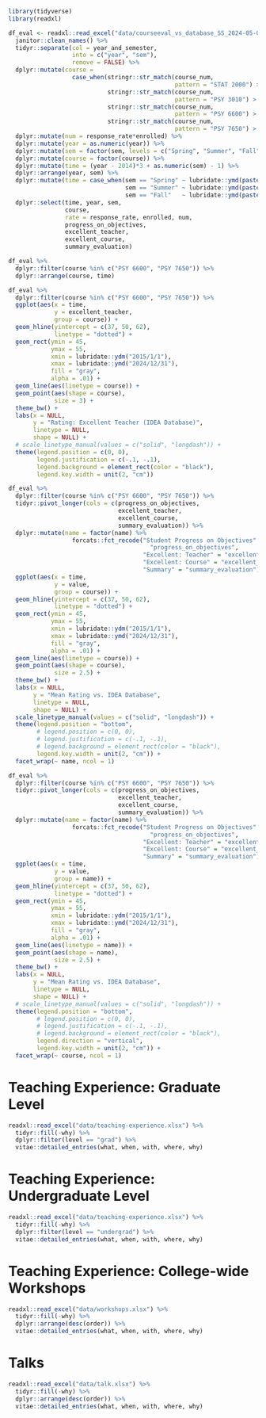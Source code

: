 
\clearpage

<!-- # Teaching: Course Evaluations -->

```{r, warning=FALSE, message=FALSE, error=FALSE}
library(tidyverse)
library(readxl)
```



```{r}
df_eval <- readxl::read_excel("data/courseeval_vs_database_SS_2024-05-03.xlsx") %>% 
  janitor::clean_names() %>% 
  tidyr::separate(col = year_and_semester, 
                  into = c("year", "sem"),
                  remove = FALSE) %>% 
  dplyr::mutate(course = 
                  case_when(stringr::str_match(course_num, 
                                               pattern = "STAT 2000") > 0 ~ "STAT 2000",
                            stringr::str_match(course_num, 
                                               pattern = "PSY 3010") > 0 ~ "PSY 3010",
                            stringr::str_match(course_num, 
                                               pattern = "PSY 6600") > 0 ~ "PSY 6600",
                            stringr::str_match(course_num, 
                                               pattern = "PSY 7650") > 0 ~ "PSY 7650")) %>% 
  dplyr::mutate(num = response_rate*enrolled) %>% 
  dplyr::mutate(year = as.numeric(year)) %>% 
  dplyr::mutate(sem = factor(sem, levels = c("Spring", "Summer", "Fall"))) %>% 
  dplyr::mutate(course = factor(course)) %>% 
  dplyr::mutate(time = (year - 2014)*3 + as.numeric(sem) - 1) %>% 
  dplyr::arrange(year, sem) %>% 
  dplyr::mutate(time = case_when(sem == "Spring" ~ lubridate::ymd(paste(year,  3, 1, sep = "/")),
                                 sem == "Summer" ~ lubridate::ymd(paste(year,  6, 15, sep = "/")),
                                 sem == "Fall"   ~ lubridate::ymd(paste(year, 10, 1, sep = "/")))) %>% 
  dplyr::select(time, year, sem, 
                course, 
                rate = response_rate, enrolled, num,
                progress_on_objectives,
                excellent_teacher,
                excellent_course,
                summary_evaluation)
```


```{r, include=FALSE}
df_eval %>% 
  dplyr::filter(course %in% c("PSY 6600", "PSY 7650")) %>% 
  dplyr::arrange(course, time)
```


```{r, include=FALSE}
df_eval %>% 
  dplyr::filter(course %in% c("PSY 6600", "PSY 7650")) %>%
  ggplot(aes(x = time,
             y = excellent_teacher,
             group = course)) +
  geom_hline(yintercept = c(37, 50, 62),
             linetype = "dotted") +
  geom_rect(ymin = 45,
            ymax = 55,
            xmin = lubridate::ydm("2015/1/1"),
            xmax = lubridate::ymd("2024/12/31"),
            fill = "gray",
            alpha = .01) +
  geom_line(aes(linetype = course)) +
  geom_point(aes(shape = course),
             size = 3) +
  theme_bw() +
  labs(x = NULL,
       y = "Rating: Excellent Teacher (IDEA Database)",
       linetype = NULL,
       shape = NULL) +
  # scale_linetype_manual(values = c("solid", "longdash")) +
  theme(legend.position = c(0, 0),
        legend.justification = c(-.1, -.1),
        legend.background = element_rect(color = "black"),
        legend.key.width = unit(2, "cm"))
```



```{r, fig.width=6, fig.height=7, eval=FALSE}
df_eval %>% 
  dplyr::filter(course %in% c("PSY 6600", "PSY 7650")) %>%
  tidyr::pivot_longer(cols = c(progress_on_objectives,
                               excellent_teacher,
                               excellent_course,
                               summary_evaluation)) %>% 
  dplyr::mutate(name = factor(name) %>% 
                  forcats::fct_recode("Student Progress on Objectives" =
                                        "progress_on_objectives",
                                      "Excellent: Teacher" = "excellent_teacher",
                                      "Excellent: Course" = "excellent_course",
                                      "Summary" = "summary_evaluation")) %>% 
  ggplot(aes(x = time,
             y = value,
             group = course)) +
  geom_hline(yintercept = c(37, 50, 62),
             linetype = "dotted") +
  geom_rect(ymin = 45,
            ymax = 55,
            xmin = lubridate::ydm("2015/1/1"),
            xmax = lubridate::ymd("2024/12/31"),
            fill = "gray",
            alpha = .01) +
  geom_line(aes(linetype = course)) +
  geom_point(aes(shape = course),
             size = 2.5) +
  theme_bw() +
  labs(x = NULL,
       y = "Mean Rating vs. IDEA Database",
       linetype = NULL,
       shape = NULL) +
  scale_linetype_manual(values = c("solid", "longdash")) +
  theme(legend.position = "bottom",
        # legend.position = c(0, 0),
        # legend.justification = c(-.1, -.1),
        # legend.background = element_rect(color = "black"),
        legend.key.width = unit(2, "cm")) +
  facet_wrap(~ name, ncol = 1)
```





```{r, fig.width=6, fig.height=7, eval=FALSE}
df_eval %>% 
  dplyr::filter(course %in% c("PSY 6600", "PSY 7650")) %>%
  tidyr::pivot_longer(cols = c(progress_on_objectives,
                               excellent_teacher,
                               excellent_course,
                               summary_evaluation)) %>% 
  dplyr::mutate(name = factor(name) %>% 
                  forcats::fct_recode("Student Progress on Objectives" =
                                        "progress_on_objectives",
                                      "Excellent: Teacher" = "excellent_teacher",
                                      "Excellent: Course" = "excellent_course",
                                      "Summary" = "summary_evaluation")) %>% 
  ggplot(aes(x = time,
             y = value,
             group = name)) +
  geom_hline(yintercept = c(37, 50, 62),
             linetype = "dotted") +
  geom_rect(ymin = 45,
            ymax = 55,
            xmin = lubridate::ydm("2015/1/1"),
            xmax = lubridate::ymd("2024/12/31"),
            fill = "gray",
            alpha = .01) +
  geom_line(aes(linetype = name)) +
  geom_point(aes(shape = name),
             size = 2.5) +
  theme_bw() +
  labs(x = NULL,
       y = "Mean Rating vs. IDEA Database",
       linetype = NULL,
       shape = NULL) +
  # scale_linetype_manual(values = c("solid", "longdash")) +
  theme(legend.position = "bottom",
        # legend.position = c(0, 0),
        # legend.justification = c(-.1, -.1),
        # legend.background = element_rect(color = "black"),
        legend.direction = "vertical",
        legend.key.width = unit(2, "cm")) +
  facet_wrap(~ course, ncol = 1)
```


# Teaching Experience: Graduate Level

```{r grad-teaching-experience}
readxl::read_excel("data/teaching-experience.xlsx") %>%
  tidyr::fill(-why) %>%
  dplyr::filter(level == "grad") %>% 
  vitae::detailed_entries(what, when, with, where, why)
```

\clearpage

# Teaching Experience: Undergraduate Level

```{r undergrad-teaching-experience}
readxl::read_excel("data/teaching-experience.xlsx") %>%
  tidyr::fill(-why) %>%
  dplyr::filter(level == "undergrad") %>% 
  vitae::detailed_entries(what, when, with, where, why)
```

\clearpage


# Teaching Experience: College-wide Workshops

> \textsc{All sessions target the audience of faculty, research staff, adn graduate students in the college.  Starting in the Fall of 2019, the workshops were formalized to all enrollment for continuing education (1 CEU) or standard university credit (0.5 cr), in addition to the pervious a'la cart option.}


```{r sessions}
readxl::read_excel("data/workshops.xlsx") %>%
  tidyr::fill(-why) %>%
  dplyr::arrange(desc(order)) %>% 
  vitae::detailed_entries(what, when, with, where, why)
```

\clearpage

# Talks


```{r talks}
readxl::read_excel("data/talk.xlsx") %>%
  tidyr::fill(-why) %>%
  dplyr::arrange(desc(order)) %>% 
  vitae::detailed_entries(what, when, with, where, why)
```
